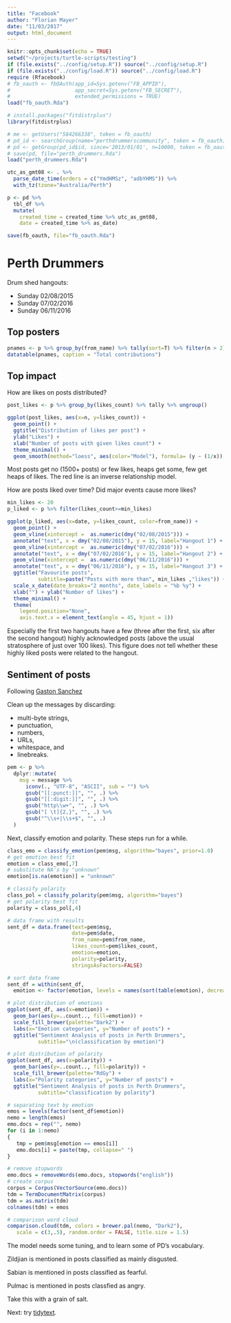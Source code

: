 ```yaml
---
title: "Facebook"
author: "Florian Mayer"
date: "11/03/2017"
output: html_document
---
```


```r
knitr::opts_chunk$set(echo = TRUE)
setwd("~/projects/turtle-scripts/testing")
if (file.exists("../config/setup.R")) source("../config/setup.R")
if (file.exists("../config/load.R")) source("../config/load.R")
require (Rfacebook)
# fb_oauth <- fbOAuth(app_id=Sys.getenv("FB_APPID"), 
#                     app_secret=Sys.getenv("FB_SECRET"), 
#                     extended_permissions = TRUE)
load("fb_oauth.Rda")

# install.packages("fitdistrplus")
library(fitdistrplus)
```


```r
# me <- getUsers("584266338", token = fb_oauth)
# pd_id <- searchGroup(name="perthdrummerscommunity", token = fb_oauth)
# pd <- getGroup(pd_id$id, since='2013/01/01', n=10000, token = fb_oauth)
# save(pd, file="perth_drummers.Rda")
load("perth_drummers.Rda")

utc_as_gmt08 <- . %>% 
  parse_date_time(orders = c("YmdHMSz", "adbYHMS")) %>% 
  with_tz(tzone="Australia/Perth")

p <- pd %>% 
  tbl_df %>%
  mutate(
    created_time = created_time %>% utc_as_gmt08,
    date = created_time %>% as_date) 

save(fb_oauth, file="fb_oauth.Rda")
```

# Perth Drummers
Drum shed hangouts:

* Sunday 02/08/2015
* Sunday 07/02/2016
* Sunday 06/11/2016

## Top posters

```r
pnames <- p %>% group_by(from_name) %>% tally(sort=T) %>% filter(n > 2)
datatable(pnames, caption = "Total contributions")
```

## Top impact
How are likes on posts distributed?

```r
post_likes <- p %>% group_by(likes_count) %>% tally %>% ungroup()

ggplot(post_likes, aes(x=n, y=likes_count)) + 
  geom_point() +
  ggtitle("Distribution of likes per post") +
  ylab("Likes") +
  xlab("Number of posts with given likes count") +
  theme_minimal() +
  geom_smooth(method="loess", aes(color="Model"), formula= (y ~ (1/x)), se=T, linetype = 1)

```
Most posts get no (1500+ posts) or few likes, heaps get some, few get heaps of likes.
The red line is an inverse relationship model.


How are posts liked over time? Did major events cause more likes?
```r
min_likes <- 20
p_liked <- p %>% filter(likes_count>=min_likes)

ggplot(p_liked, aes(x=date, y=likes_count, color=from_name)) +
  geom_point() + 
  geom_vline(xintercept =  as.numeric(dmy("02/08/2015"))) +
  annotate("text", x = dmy("02/08/2015"), y = 15, label="Hangout 1") +
  geom_vline(xintercept =  as.numeric(dmy("07/02/2016"))) +
  annotate("text", x = dmy("07/02/2016"), y = 15, label="Hangout 2") +
  geom_vline(xintercept =  as.numeric(dmy("06/11/2016"))) +
  annotate("text", x = dmy("06/11/2016"), y = 15, label="Hangout 3") +  
  ggtitle("Favourite posts", 
          subtitle=paste("Posts with more than", min_likes ,"likes")) +
  scale_x_date(date_breaks="2 months", date_labels = "%b %y") +
  xlab("") + ylab("Number of likes") +
  theme_minimal() + 
  theme(
    legend.position="None",
    axis.text.x = element_text(angle = 45, hjust = 1))

```
Especially the first two hangouts have a few (three after the first, six after 
the second hangout) highly acknowledged posts (above the usual stratosphere of 
just over 100 likes). This figure does not tell whether these highly liked posts 
were related to the hangout.

## Sentiment of posts
Following [Gaston Sanchez](https://sites.google.com/site/miningtwitter/questions/sentiment/sentiment)

Clean up the messages by discarding:

* multi-byte strings,
* punctuation,
* numbers,
* URLs,
* whitespace, and
* linebreaks.

```r
pem <- p %>% 
  dplyr::mutate(
    msg = message %>% 
      iconv(., "UTF-8", "ASCII", sub = "") %>%
      gsub("[[:punct:]]", "", .) %>%
      gsub("[[:digit:]]", "", .) %>%
      gsub("http\\w+", "", .) %>%
      gsub("[ \t]{2,}", "", .) %>%
      gsub("^\\s+|\\s+$", "", .)
  )

```

Next, classify emotion and polarity. These steps run for a while.

```r
class_emo = classify_emotion(pem$msg, algorithm="bayes", prior=1.0)
# get emotion best fit
emotion = class_emo[,7]
# substitute NA's by "unknown"
emotion[is.na(emotion)] = "unknown"

# classify polarity
class_pol = classify_polarity(pem$msg, algorithm="bayes")
# get polarity best fit
polarity = class_pol[,4]

# data frame with results
sent_df = data.frame(text=pem$msg, 
                     date=pem$date,
                     from_name=pem$from_name,
                     likes_count=pem$likes_count,
                     emotion=emotion,
                     polarity=polarity, 
                     stringsAsFactors=FALSE)

# sort data frame
sent_df = within(sent_df,
  emotion <- factor(emotion, levels = names(sort(table(emotion), decreasing=TRUE))))

# plot distribution of emotions
ggplot(sent_df, aes(x=emotion)) +
  geom_bar(aes(y=..count.., fill=emotion)) +
  scale_fill_brewer(palette="Dark2") +
  labs(x="Emotion categories", y="Number of posts") +
  ggtitle("Sentiment Analysis of posts in Perth Drummers", 
          subtitle="\n(classification by emotion)")

# plot distribution of polarity
ggplot(sent_df, aes(x=polarity)) +
  geom_bar(aes(y=..count.., fill=polarity)) +
  scale_fill_brewer(palette="RdGy") +
  labs(x="Polarity categories", y="Number of posts") +
  ggtitle("Sentiment Analysis of posts in Perth Drummers", 
          subtitle="classification by polarity")

# separating text by emotion
emos = levels(factor(sent_df$emotion))
nemo = length(emos)
emo.docs = rep("", nemo)
for (i in 1:nemo)
{
   tmp = pem$msg[emotion == emos[i]]
   emo.docs[i] = paste(tmp, collapse=" ")
}

# remove stopwords
emo.docs = removeWords(emo.docs, stopwords("english"))
# create corpus
corpus = Corpus(VectorSource(emo.docs))
tdm = TermDocumentMatrix(corpus)
tdm = as.matrix(tdm)
colnames(tdm) = emos

# comparison word cloud
comparison.cloud(tdm, colors = brewer.pal(nemo, "Dark2"),
   scale = c(3,.5), random.order = FALSE, title.size = 1.5)
```
The model needs some tuning, and to learn some of PD's vocabulary.

Zildjian is mentioned in posts classified as mainly disgusted.

Sabian is mentioned in posts classified as fearful.

Pulmac is mentioned in posts classfied as angry.

Take this with a grain of salt.


Next: try [tidytext](https://rpubs.com/pparacch/235472).
